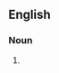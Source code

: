{{also|décontaminations}}

==English==

===Noun===
{{head|en|noun plural form}}

# {{plural of|decontamination|lang=en}}